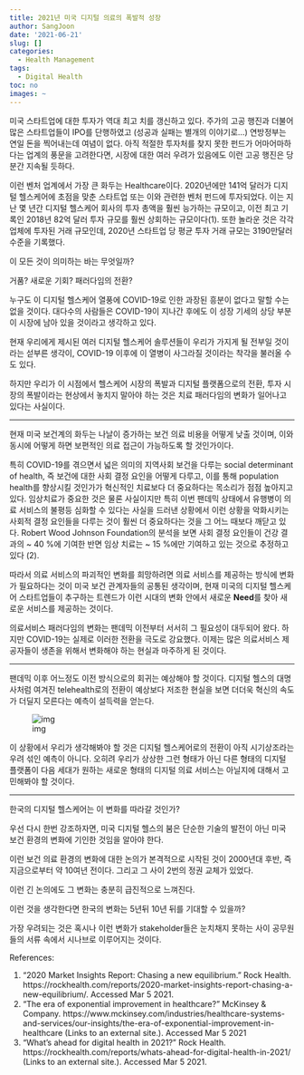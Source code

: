 ```yaml
---
title: 2021년 미국 디지털 의료의 폭발적 성장
author: SangJoon
date: '2021-06-21'
slug: []
categories:
  - Health Management
tags:
  - Digital Health
toc: no
images: ~
---
```


미국 스타트업에 대한 투자가 역대 최고 치를 갱신하고 있다. 주가의 고공 행진과 더불어 많은 스타트업들이 IPO를 단행하였고 (성공과 실패는 별개의 이야기로...) 연방정부는 연일 돈을 찍어내는데 여념이 없다. 아직 적절한 투자처를 찾지 못한 펀드가 어마어마하다는 업계의 풍문을 고려한다면, 시장에 대한 여러 우려가 있음에도 이런 고공 행진은 당분간 지속될 듯하다. 

이런 벤처 업계에서 가장 큰 화두는 Healthcare이다. 2020년에만 141억 달러가 디지털 헬스케어에 초점을 맞춘 스타트업 또는 이와 관련한 벤처 펀드에 투자되었다. 이는 지난 몇 년간 디지털 헬스케어 회사의 투자 총액을 훨씬 능가하는 규모이고, 이전 최고 기록인 2018년 82억 달러 투자 규모를 훨씬 상회하는 규모이다(1). 또한 놀라운 것은 각각 업체에 투자된 거래 규모인데, 2020년 스타트업 당 평균 투자 거래 규모는 3190만달러 수준을 기록했다.

이 모든 것이 의미하는 바는 무엇일까?

거품? 새로운 기회? 패러다임의 전환?

누구도 이 디지털 헬스케어 열풍에 COVID-19로 인한 과장된 흥분이 없다고 말할 수는 없을 것이다. 대다수의 사람들은 COVID-19이 지나간 후에도 이 성장 기세의 상당 부분이 시장에 남아 있을 것이라고 생각하고 있다. 

현재 우리에게 제시된 여러 디지털 헬스케어 솔루션들이 우리가 가지게 될 전부일 것이라는 섣부른 생각이, COVID-19 이후에 이 열병이 사그라질 것이라는 착각을 불러올 수도 있다. 

하지만 우리가 이 시점에서 헬스케어 시장의 폭발과 디지털 플랫폼으로의 전환, 투자 시장의 폭발이라는 현상에서 놓치지 말아야 하는 것은 치료 패러다임의 변화가 일어나고 있다는 사실이다.

-----------------------------------

현재 미국 보건계의 화두는 나날이 증가하는 보건 의료 비용을 어떻게 낮출 것이며, 이와 동시에 어떻게 하면 보편적인 의료 접근이 가능하도록 할 것인가이다.

특히 COVID-19를 겪으면서 넓은 의미의 지역사회 보건을 다루는 social determinant of health, 즉 보건에 대한 사회 결정 요인을 어떻게 다루고, 이를 통해 population health를 향상시킬 것인가가 혁신적인 치료보다 더 중요하다는 목소리가 점점 높아지고 있다.
임상치료가 중요한 것은 물론 사실이지만 특히 이번 팬데믹 상태에서 유행병이 의료 서비스의 불평등 심화할 수 있다는 사실을 드러낸 상황에서 이런 상황을 악화시키는 사회적 결정 요인들을 다루는 것이 훨씬 더 중요하다는 것을 그 어느 때보다 깨닫고 있다. Robert Wood Johnson Foundation의 분석을 보면 사회 결정 요인들이 건강 결과의 ~ 40 %에 기여한 반면 임상 치료는 ~ 15 %에만 기여하고 있는 것으로 추정하고 있다 (2).

따라서 의료 서비스의 파괴적인 변화를 희망하려면 의료 서비스를 제공하는 방식에 변화가 필요하다는 것이 미국 보건 관계자들의 공통된 생각이며, 현재 미국의 디지털 헬스케어 스타트업들이 추구하는 트렌드가 이런 시대의 변화 안에서 새로운 **Need**를 찾아 새로운 서비스를 제공하는 것이다.  

의료서비스 패러다임의 변화는 팬데믹 이전부터 서서히 그 필요성이 대두되어 왔다. 하지만 COVID-19는 실제로 이러한 전환을 극도로 강요했다. 이제는 많은 의료서비스 제공자들이 생존을 위해서 변화해야 하는 현실과 마주하게 된 것이다. 

-------------------------------

팬데믹 이후 어느정도 이전 방식으로의 회귀는 예상해야 할 것이다. 디지털 헬스의 대명사처럼 여겨진 telehealth로의 전환이 예상보다 저조한 현실을 보면 더더욱 혁신의 속도가 더딜지 모른다는 예측이 설득력을 얻는다. 

![img](1.jpg)

이 상황에서 우리가 생각해봐야 할 것은 디지털 헬스케어로의 전환이 아직 시기상조라는 우려 섞인 예측이 아니다. 오히려 우리가 상상한 그런 형태가 아닌 다른 형태의 디지털 플랫폼이 다음 세대가 원하는 새로운 형태의 디지털 의료 서비스는 아닐지에 대해서 고민해봐야 할 것이다. 
 
------------------------------

한국의 디지털 헬스케어는 이 변화를 따라갈 것인가?

우선 다시 한번 강조하자면, 미국 디지털 헬스의 붐은 단순한 기술의 발전이 아닌 미국 보건 환경의 변화에 기인한 것임을 알아야 한다. 

이런 보건 의료 환경의 변화에 대한 논의가 본격적으로 시작된 것이 2000년대 후반, 즉 지금으로부터 약 10여년 전이다. 그리고 그 사이 2번의 정권 교체가 있었다. 

이런 긴 논의에도 그 변화는 충분히 급진적으로 느껴진다. 

이런 것을 생각한다면 한국의 변화는 5년뒤 10년 뒤를 기대할 수 있을까?

가장 우려되는 것은 혹시나 이런 변화가 stakeholder들은 눈치채지 못하는 사이 공무원들의 서류 속에서 시나브로 이루어지는 것이다. 

References:

1. “2020 Market Insights Report: Chasing a new equilibrium.” Rock Health. https://rockhealth.com/reports/2020-market-insights-report-chasing-a-new-equilibrium/. Accessed Mar 5 2021.
2. “The era of exponential improvement in healthcare?” McKinsey & Company. https://www.mckinsey.com/industries/healthcare-systems-and-services/our-insights/the-era-of-exponential-improvement-in-healthcare (Links to an external site.). Accessed Mar 5 2021
3. “What’s ahead for digital health in 2021?” Rock Health. https://rockhealth.com/reports/whats-ahead-for-digital-health-in-2021/ (Links to an external site.). Accessed Mar 5 2021.
